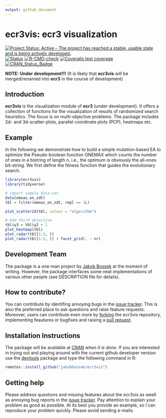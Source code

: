 ```yaml
---
output: github_document
---
```

# ecr3vis: ecr3 visualization

<!-- badges: start -->
[![Project Status: Active – The project has reached a stable, usable state and is being actively developed.](https://www.repostatus.org/badges/latest/active.svg)](https://www.repostatus.org/#active)
[![Status](https://img.shields.io/badge/Status-experimental-red.svg)](https://GitHub.com/jakobbossek/ecr3vis)
[![R-CMD-check](https://github.com/jakobbossek/ecr3vis/workflows/R-CMD-check/badge.svg)](https://github.com/jakobbossek/ecr3vis/actions)
[![Coveralls test coverage](https://coveralls.io/repos/github/jakobbossek/ecr3vis/badge.svg)](https://coveralls.io/r/jakobbossek/ecr3vis?branch=main)
[![CRAN_Status_Badge](https://www.r-pkg.org/badges/version/ecr3vis)](https://cran.r-project.org/package=ecr3vis)
<!-- badges: end -->

**NOTE:** __Under development!!!__ (It is likely that **ecr3vis** will be merged/renamed into **ecr3** in the course of development)


## Introduction

**ecr3vis** is the visualization module of **ecr3** (under development). It offers a collection of functions for the visualization of results of randomized search heuristics. The focus is on multi-objective problems. The package includes 2d- and 3d-scatter-plots, parallel coordinate plots (PCP), heatmaps etc.


## Example

In the following we demonstrate how to build a simple mutation-based EA to optimize the Pseudo-boolean function ONEMAX which counts the number of ones in a bistring of length n, i.e., the optimum is obviously the all-ones bit-string.
We first define the fitness function that guides the evolutionary search.
```r
library(ecr3vis)
library(tidyverse)

# import sample data-set
data(emoas_on_zdt)
tbl = filter(emoas_on_zdt, repl == 1L)

plot_scatter2d(tbl, colour = "algorithm")

# Add third objective
tbl$y3 = tbl$y2 + 1
plot_heatmap(tbl)
plot_radar(tbl[1:3, ])
plot_radar(tbl[1:3, ]) + facet_grid(. ~ nr)
```


## Development Team

The package is a one-man project by [Jakob Bossek](https://researchers.adelaide.edu.au/profile/jakob.bossek) at the moment of writing. However, the package interfaces some neat implementations of various other people (see DESCRIPTION file for details).


## How to contribute?

You can contribute by identifing annoying bugs in the [issue tracker](http://github.com/jakobbossek/ecr3vis). This is also the preferred place to ask questions and raise feature requests. Moreover, users can contribute even more by [forking](https://help.github.com/en/github/getting-started-with-github/fork-a-repo) the ecr3vis repository, implementing feautures or bugfixes and raising a [pull request](https://help.github.com/en/github/collaborating-with-issues-and-pull-requests/about-pull-requests).


## Installation Instructions

The package will be available at [CRAN](http://cran.r-project.org) *when it is done*. If you are interested in trying out and playing around with the current github developer version use the [devtools](https://github.com/hadley/devtools) package and type the following command in R:

```r
remotes::install_github("jakobbossek/ecr3vis")
```

## Getting help

Please address questions and missing features about the *ecr3vis* as weell as annoying bug reports in the [issue tracker](https://github.com/jakobbossek/ecr3vis/issues). Pay attention to explain your problem as good as possible. At its best you provide an example, so I can reproduce your problem quickly. Please avoid sending e-mails.
